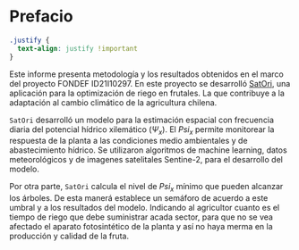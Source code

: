 # Prefacio {.unnumbered}

```css
.justify {
  text-align: justify !important
}
```

::: {.justify}
Este informe presenta metodología y los resultados obtenidos en el marco del proyecto FONDEF ID21I10297. En este proyecto se desarrolló [SatOri](https://s4tori.cl), una aplicación para la optimización de riego en frutales. La que contribuye a la adaptación al cambio climático de la agricultura chilena.

`SatOri` desarrolló un modelo para la estimación espacial con frecuencia diaria del potencial hídrico xilemático ($\Psi_x$). El $Psi_x$ permite monitorear la respuesta de la planta a las condiciones medio ambientales y de abastecimiento hídrico. Se utilizaron algoritmos de machine learning, datos meteorológicos y de imagenes satelitales Sentine-2, para el desarrollo del modelo.

Por otra parte, `SatOri` calcula el nivel de $Psi_x$ mínimo que pueden alcanzar los árboles. De esta manerá establece un semáforo de acuerdo a este umbral y a los resultados del modelo. Indicando al agricultor cuanto es el tiempo de riego que debe suministrar acada sector, para que no se vea afectado el aparato fotosintético de la planta y así no haya merma en la producción y calidad de la fruta.
:::